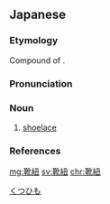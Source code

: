 ==Japanese==
{{ja-kanjitab|くつ|ひも|yomi=k}}

===Etymology===
Compound of {{compound|靴|tr1=kutsu|t1=shoe|紐|tr2=himo|t2=string|lang=ja|sort=くつひも}}.

===Pronunciation===
{{ja-pron|yomi=k|くつひも|acc=0|dev=1|acc_ref=DJR,NHK|acc2=2|acc2_ref=DJR,NHK}}

===Noun===
{{ja-noun|くつひも}}

# [[shoelace]]

===References===
<references/>

[[Category:ja:Footwear|くつひも]]

[[mg:靴紐]]
[[sv:靴紐]]
[[chr:靴紐]]